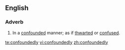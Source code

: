 ==English==
===Adverb===
{{en-adv}}
# In a [[confounded]] manner; as if [[thwarted]] or [[confused]].

[[te:confoundedly]]
[[vi:confoundedly]]
[[zh:confoundedly]]